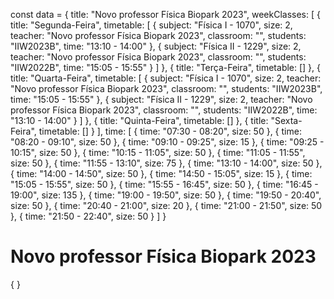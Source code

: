const data = {
  title: "Novo professor Física Biopark 2023",
  weekClasses: [
    {
      title: "Segunda-Feira",
      timetable: [
        {
          subject: "Física I - 1070",
          size: 2,
          teacher: "Novo professor Física Biopark 2023",
          classroom: "",
          students: "IIW2023B",
          time: "13:10 - 14:00"
        },
        {
          subject: "Física II - 1229",
          size: 2,
          teacher: "Novo professor Física Biopark 2023",
          classroom: "",
          students: "IIW2022B",
          time: "15:05 - 15:55"
        }
      ]
    },
    {
      title: "Terça-Feira",
      timetable: []
    },
    {
      title: "Quarta-Feira",
      timetable: [
        {
          subject: "Física I - 1070",
          size: 2,
          teacher: "Novo professor Física Biopark 2023",
          classroom: "",
          students: "IIW2023B",
          time: "15:05 - 15:55"
        },
        {
          subject: "Física II - 1229",
          size: 2,
          teacher: "Novo professor Física Biopark 2023",
          classroom: "",
          students: "IIW2022B",
          time: "13:10 - 14:00"
        }
      ]
    },
    {
      title: "Quinta-Feira",
      timetable: []
    },
    {
      title: "Sexta-Feira",
      timetable: []
    }
  ],
  time: [
    {
      time: "07:30 - 08:20",
      size: 50
    },
    {
      time: "08:20 - 09:10",
      size: 50
    },
    {
      time: "09:10 - 09:25",
      size: 15
    },
    {
      time: "09:25 - 10:15",
      size: 50
    },
    {
      time: "10:15 - 11:05",
      size: 50
    },
    {
      time: "11:05 - 11:55",
      size: 50
    },
    {
      time: "11:55 - 13:10",
      size: 75
    },
    {
      time: "13:10 - 14:00",
      size: 50
    },
    {
      time: "14:00 - 14:50",
      size: 50
    },
    {
      time: "14:50 - 15:05",
      size: 15
    },
    {
      time: "15:05 - 15:55",
      size: 50
    },
    {
      time: "15:55 - 16:45",
      size: 50
    },
    {
      time: "16:45 - 19:00",
      size: 135
    },
    {
      time: "19:00 - 19:50",
      size: 50
    },
    {
      time: "19:50 - 20:40",
      size: 50
    },
    {
      time: "20:40 - 21:00",
      size: 20
    },
    {
      time: "21:00 - 21:50",
      size: 50
    },
    {
      time: "21:50 - 22:40",
      size: 50
    }
  ]
}

# Novo professor Física Biopark 2023

<div>
    {
        <Grid
            title={data.title} 
            weekClasses={data.weekClasses} 
            time={data.time}
        />
    }
</div>